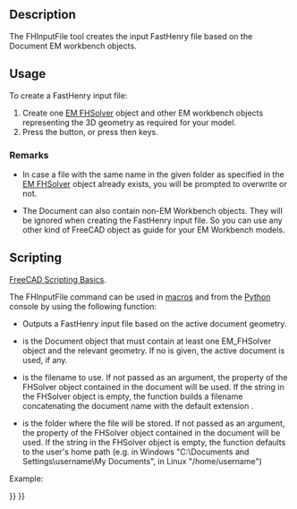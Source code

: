 <languages/>

{{Docnav
|[[EM_FHSolver|FHSolver]]
|
|[[EM_Workbench|EM]]
|IconL=EM_FHSolver.svg
|IconR=
|IconC=EMWorkbench.svg
}}

{{GuiCommand
|Name=EM FHInputFile
|MenuLocation=EM → FHInputFile
|Workbenches=[[EM Workbench|EM]]
|Shortcut={{KEY|E}} {{KEY|I}}
|Version=0.17
|SeeAlso=[[EM_FHSolver|EM FHSolver]]
}}

==Description==

The FHInputFile tool creates the input FastHenry file based on the Document EM workbench objects.

==Usage==

To create a FastHenry input file:

# Create one [[EM_FHSolver|EM FHSolver]] object and other EM workbench objects representing the 3D geometry as required for your model.
# Press the {{Button|[[Image:EM_FHInputFile.svg|16px]] [[EM_FHInputFile|EM FHInputFile]]}} button, or press {{KEY|E}} then {{KEY|I}} keys.

===Remarks===

* In case a file with the same name in the given folder as specified in the [[EM_FHSolver|EM FHSolver]] object already exists, you will be prompted to overwrite or not.

* The Document can also contain non-EM Workbench objects. They will be ignored when creating the FastHenry input file. So you can use any other kind of FreeCAD object as guide for your EM Workbench models.

==Scripting==

{{Emphasis|See also:}} [[FreeCAD_Scripting_Basics|FreeCAD Scripting Basics]].

The FHInputFile command can be used in [[Macros|macros]] and from the [[Python|Python]] console by using the following function:

{{Code|code=
node = createFHInputFile(doc=None,filename=None,folder=None)
}}

* Outputs a FastHenry input file based on the active document geometry.
* {{incode|doc}} is the Document object that must contain at least one EM_FHSolver object and the relevant geometry. If no {{incode|doc}} is given, the active document is used, if any.
* {{incode|filename}} is the filename to use. If not passed as an argument, the {{PropertyData|Filename}} property of the FHSolver object contained in the document will be used. If the {{PropertyData|Folder}} string in the FHSolver object is empty, the function builds a filename concatenating the document name with the default extension {{incode|EMFHSOLVER_DEF_FILENAME}}.
* {{incode|folder}} is the folder where the file will be stored. If not passed as an argument, the {{PropertyData|Folder}} property of the FHSolver object contained in the document will be used. If the {{PropertyData|Folder}} string in the FHSolver object is empty, the function defaults to the user's home path (e.g. in Windows "C:\Documents and Settings\username\My Documents", in Linux "/home/username")

Example:

{{Code|code=
import FreeCAD, EM

fhsolver = EM.createFHInputFile()
}}


{{Docnav
|[[EM_FHSolver|FHSolver]]
|
|[[EM_Workbench|EM]]
|IconL=EM_FHSolver.svg
|IconR=
|IconC=EMWorkbench.svg
}}

{{EM Tools navi{{#translation:}}}}
{{Userdocnavi{{#translation:}}}}
